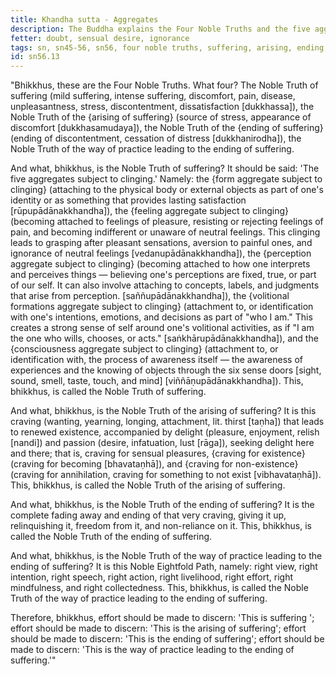 ```yaml
---
title: Khandha sutta - Aggregates
description: The Buddha explains the Four Noble Truths and the five aggregates subject to clinging.
fetter: doubt, sensual desire, ignorance
tags: sn, sn45-56, sn56, four noble truths, suffering, arising, ending, way of practice, path, five aggregates
id: sn56.13
---
```


"Bhikkhus, these are the Four Noble Truths. What four? The Noble Truth of suffering (mild suffering, intense suffering, discomfort, pain, disease, unpleasantness, stress, discontentment, dissatisfaction [dukkhassa]), the Noble Truth of the \{arising of suffering} (source of stress, appearance of discomfort [dukkhasamudaya]), the Noble Truth of the \{ending of suffering} (ending of discontentment, cessation of distress [dukkhanirodha]), the Noble Truth of the way of practice leading to the ending of suffering.

And what, bhikkhus, is the Noble Truth of suffering? It should be said: 'The five aggregates subject to clinging.' Namely: the \{form aggregate subject to clinging} (attaching to the physical body or external objects as part of one's identity or as something that provides lasting satisfaction [rūpupādānakkhandha]), the \{feeling aggregate subject to clinging} (becoming attached to feelings of pleasure, resisting or rejecting feelings of pain, and becoming indifferent or unaware of neutral feelings. This clinging leads to grasping after pleasant sensations, aversion to painful ones, and ignorance of neutral feelings [vedanupādānakkhandha]), the \{perception aggregate subject to clinging} (becoming attached to how one interprets and perceives things — believing one's perceptions are fixed, true, or part of our self. It can also involve attaching to concepts, labels, and judgments that arise from perception. [saññupādānakkhandha]), the \{volitional formations aggregate subject to clinging} (attachment to, or identification with one's intentions, emotions, and decisions as part of "who I am." This creates a strong sense of self around one's volitional activities, as if "I am the one who wills, chooses, or acts." [saṅkhārupādānakkhandha]), and the \{consciousness aggregate subject to clinging} (attachment to, or identification with, the process of awareness itself — the awareness of experiences and the knowing of objects through the six sense doors [sight, sound, smell, taste, touch, and mind] [viññāṇupādānakkhandha]). This, bhikkhus, is called the Noble Truth of suffering.

And what, bhikkhus, is the Noble Truth of the arising of suffering? It is this craving (wanting, yearning, longing, attachment, lit. thirst [taṇha]) that leads to renewed existence, accompanied by delight (pleasure, enjoyment, relish [nandi]) and passion (desire, infatuation, lust [rāga]), seeking delight here and there; that is, craving for sensual pleasures, \{craving for existence} (craving for becoming [bhavataṇhā]), and \{craving for non-existence} (craving for annihilation, craving for something to not exist [vibhavataṇhā]). This, bhikkhus, is called the Noble Truth of the arising of suffering.

And what, bhikkhus, is the Noble Truth of the ending of suffering? It is the complete fading away and ending of that very craving, giving it up, relinquishing it, freedom from it, and non-reliance on it. This, bhikkhus, is called the Noble Truth of the ending of suffering.

And what, bhikkhus, is the Noble Truth of the way of practice leading to the ending of suffering? It is this Noble Eightfold Path, namely: right view, right intention, right speech, right action, right livelihood, right effort, right mindfulness, and right collectedness. This, bhikkhus, is called the Noble Truth of the way of practice leading to the ending of suffering.

Therefore, bhikkhus, effort should be made to discern: 'This is suffering ';
effort should be made to discern: 'This is the arising of suffering';
effort should be made to discern: 'This is the ending of suffering';
effort should be made to discern: 'This is the way of practice leading to the ending of suffering.'"